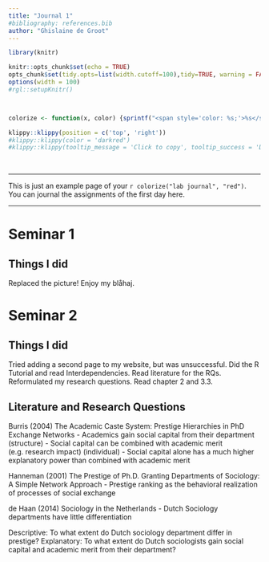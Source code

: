 ```yaml
---
title: "Journal 1"
#bibliography: references.bib
author: "Ghislaine de Groot"
---
```


```r
library(knitr)

knitr::opts_chunk$set(echo = TRUE)
opts_chunk$set(tidy.opts=list(width.cutoff=100),tidy=TRUE, warning = FALSE, message = FALSE,comment = "#>", cache=TRUE, class.source=c("test"), class.output=c("test2"))
options(width = 100)
#rgl::setupKnitr()



colorize <- function(x, color) {sprintf("<span style='color: %s;'>%s</span>", color, x) }

```

```r
klippy::klippy(position = c('top', 'right'))
#klippy::klippy(color = 'darkred')
#klippy::klippy(tooltip_message = 'Click to copy', tooltip_success = 'Done')
```

<br>

------------------------------------------------------------------------

This is just an example page of your `r colorize("lab journal", "red")`. You can journal the assignments of the first day here.

------------------------------------------------------------------------

# Seminar 1

## Things I did

Replaced the picture! Enjoy my blåhaj.


# Seminar 2

## Things I did

Tried adding a second page to my website, but was unsuccessful.
Did the R Tutorial and read Interdependencies.
Read literature for the RQs.
Reformulated my research questions.
Read chapter 2 and 3.3.

## Literature and Research Questions 

Burris (2004) The Academic Caste System: Prestige Hierarchies in PhD Exchange Networks
- Academics gain social capital from their department (structure)
- Social capital can be combined with academic merit (e.g. research impact) (individual)
- Social capital alone has a much higher explanatory power than combined with academic merit

Hanneman (2001) The Prestige of Ph.D. Granting Departments of Sociology: A Simple Network Approach
- Prestige ranking as the behavioral realization of processes of social exchange

de Haan (2014) Sociology in the Netherlands
- Dutch Sociology departments have little differentiation

Descriptive: To what extent do Dutch sociology department differ in prestige?
Explanatory: To what extent do Dutch sociologists gain social capital and academic merit from their department?
